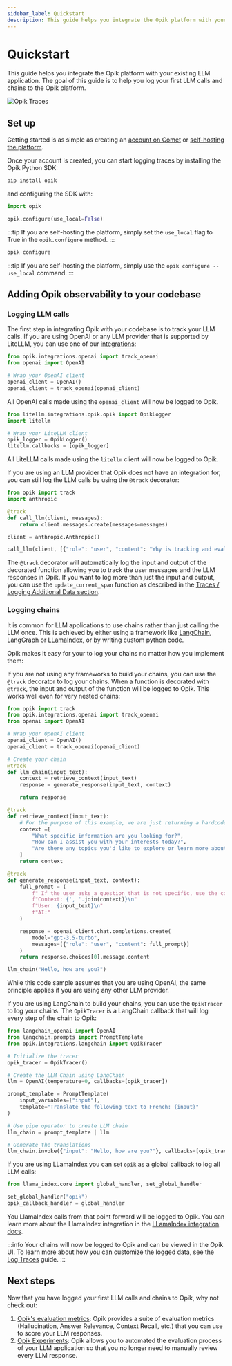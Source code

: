 ```yaml
---
sidebar_label: Quickstart
description: This guide helps you integrate the Opik platform with your existing LLM application
---
```



# Quickstart

This guide helps you integrate the Opik platform with your existing LLM application. The goal of this guide is to help you log your first LLM calls and chains to the Opik platform.

![Opik Traces](/img/home/traces_page_for_quickstart.png)

## Set up

Getting started is as simple as creating an [account on Comet](https://www.comet.com/signup?from=llm) or [self-hosting the platform](/self-host/overview.md).

Once your account is created, you can start logging traces by installing the Opik Python SDK:

```bash
pip install opik
```

and configuring the SDK with:

<Tabs>
    <TabItem value="Python" title="Python">

```python
import opik

opik.configure(use_local=False)
```

:::tip
If you are self-hosting the platform, simply set the `use_local` flag to True in the `opik.configure` method.
:::

</TabItem>
<TabItem value="Command Line" title="cli">

```bash
opik configure
```

:::tip
If you are self-hosting the platform, simply use the `opik configure --use_local` command.
:::

</TabItem>

</Tabs>

## Adding Opik observability to your codebase

### Logging LLM calls

The first step in integrating Opik with your codebase is to track your LLM calls. If you are using OpenAI or any LLM provider that is supported by LiteLLM, you
can use one of our [integrations](/tracing/integrations/overview.md):

<Tabs>
    <TabItem value="OpenAI" title="OpenAI">

```python
from opik.integrations.openai import track_openai
from openai import OpenAI

# Wrap your OpenAI client
openai_client = OpenAI()
openai_client = track_openai(openai_client)
```

All OpenAI calls made using the `openai_client` will now be logged to Opik.

</TabItem>
<TabItem value="LiteLLM" title="LiteLLM">

```python
from litellm.integrations.opik.opik import OpikLogger
import litellm

# Wrap your LiteLLM client
opik_logger = OpikLogger()
litellm.callbacks = [opik_logger]
```

All LiteLLM calls made using the `litellm` client will now be logged to Opik.

</TabItem>

<TabItem value="Any other provider" title="Any other provider">

If you are using an LLM provider that Opik does not have an integration for, you can still log the LLM calls by using the `@track` decorator:

```python
from opik import track
import anthropic

@track
def call_llm(client, messages):
    return client.messages.create(messages=messages)

client = anthropic.Anthropic()

call_llm(client, [{"role": "user", "content": "Why is tracking and evaluation of LLMs important?"}])
```

The `@track` decorator will automatically log the input and output of the decorated function allowing you to track the user
messages and the LLM responses in Opik. If you want to log more than just the input and output, you can use the `update_current_span` function
as described in the [Traces / Logging Additional Data section](/tracing/log_traces.mdx#logging-additional-data).

</TabItem>

</Tabs>

### Logging chains

It is common for LLM applications to use chains rather than just calling the LLM once. This is achieved by either using a framework
like [LangChain](/tracing/integrations/langchain.md), [LangGraph](/tracing/integrations/langgraph.md) or [LLamaIndex](/tracing/integrations/llama_index.md),
or by writing custom python code.

Opik makes it easy for your to log your chains no matter how you implement them:

<Tabs>
    <TabItem value="Custom Python Code" title="Custom Python Code">

If you are not using any frameworks to build your chains, you can use the `@track` decorator to log your chains. When a
function is decorated with `@track`, the input and output of the function will be logged to Opik. This works well even for very
nested chains:

```python
from opik import track
from opik.integrations.openai import track_openai
from openai import OpenAI

# Wrap your OpenAI client
openai_client = OpenAI()
openai_client = track_openai(openai_client)

# Create your chain
@track
def llm_chain(input_text):
    context = retrieve_context(input_text)
    response = generate_response(input_text, context)

    return response

@track
def retrieve_context(input_text):
    # For the purpose of this example, we are just returning a hardcoded list of strings
    context =[
        "What specific information are you looking for?",
        "How can I assist you with your interests today?",
        "Are there any topics you'd like to explore or learn more about?",
    ]
    return context

@track
def generate_response(input_text, context):
    full_prompt = (
        f" If the user asks a question that is not specific, use the context to provide a relevant response.\n"
        f"Context: {', '.join(context)}\n"
        f"User: {input_text}\n"
        f"AI:"
    )

    response = openai_client.chat.completions.create(
        model="gpt-3.5-turbo",
        messages=[{"role": "user", "content": full_prompt}]
    )
    return response.choices[0].message.content

llm_chain("Hello, how are you?")
```

While this code sample assumes that you are using OpenAI, the same principle applies if you are using any other LLM provider.

</TabItem>
<TabItem value="LangChain" title="LangChain">

If you are using LangChain to build your chains, you can use the `OpikTracer` to log your chains. The `OpikTracer` is a LangChain callback that will
log every step of the chain to Opik:

```python
from langchain_openai import OpenAI
from langchain.prompts import PromptTemplate
from opik.integrations.langchain import OpikTracer

# Initialize the tracer
opik_tracer = OpikTracer()

# Create the LLM Chain using LangChain
llm = OpenAI(temperature=0, callbacks=[opik_tracer])

prompt_template = PromptTemplate(
    input_variables=["input"],
    template="Translate the following text to French: {input}"
)

# Use pipe operator to create LLM chain
llm_chain = prompt_template | llm

# Generate the translations
llm_chain.invoke({"input": "Hello, how are you?"}, callbacks=[opik_tracer])
```

</TabItem>

<TabItem value="LLamaIndex" title="LLamaIndex">

If you are using LLamaIndex you can set `opik` as a global callback to log all LLM calls:

```python
from llama_index.core import global_handler, set_global_handler

set_global_handler("opik")
opik_callback_handler = global_handler
```

You LlamaIndex calls from that point forward will be logged to Opik. You can learn more about the LlamaIndex integration in the [LLamaIndex integration docs](/tracing/integrations/llama_index.md).

</TabItem>

</Tabs>

:::info
Your chains will now be logged to Opik and can be viewed in the Opik UI. To learn more about how you can customize the logged data, see the [Log Traces](/tracing/log_traces.mdx) guide.
:::

## Next steps

Now that you have logged your first LLM calls and chains to Opik, why not check out:

1. [Opik's evaluation metrics](/evaluation/metrics/overview.md): Opik provides a suite of evaluation metrics (Hallucination, Answer Relevance, Context Recall, etc.) that you can use to score your LLM responses.
2. [Opik Experiments](/evaluation/concepts.md): Opik allows you to automated the evaluation process of your LLM application so that you no longer need to manually review every LLM response.
